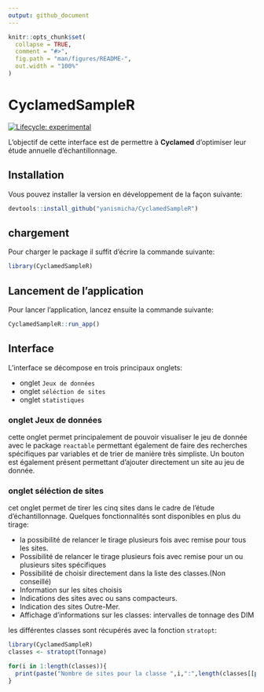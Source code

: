 ```yaml
---
output: github_document
---
```


<!-- README.md is generated from README.Rmd. Please edit that file -->

```r
knitr::opts_chunk$set(
  collapse = TRUE,
  comment = "#>",
  fig.path = "man/figures/README-",
  out.width = "100%"
)
```

# CyclamedSampleR

<!-- badges: start -->
[![Lifecycle: experimental](https://img.shields.io/badge/lifecycle-experimental-orange.svg)](https://lifecycle.r-lib.org/articles/stages.html#experimental)
<!-- badges: end -->



L'objectif de cette interface est de permettre à **Cyclamed** d'optimiser leur étude annuelle d'échantillonnage.  

## Installation

Vous pouvez installer la version en développement de la façon suivante:

``` r
devtools::install_github("yanismicha/CyclamedSampleR")
```

## chargement
Pour charger le package il suffit  d'écrire la commande suivante:

```r
library(CyclamedSampleR)
```


## Lancement de l'application
Pour lancer l'application, lancez ensuite la commande suivante:
```r
CyclamedSampleR::run_app()
```


## Interface

L'interface se décompose en trois principaux onglets:

- onglet `Jeux de données`
- onglet `séléction de sites`
- onglet `statistiques`

### onglet Jeux de données
cette onglet permet principalement de pouvoir visualiser le jeu de donnée avec le package `reactable` permettant également de faire des recherches spécifiques par variables et de trier de manière très simpliste. 
Un bouton est également présent permettant d'ajouter directement un site au jeu de donnée.  

### onglet séléction de sites
cet onglet permet de tirer les cinq sites dans le cadre de l'étude d'échantillonnage.
Quelques fonctionnalités sont disponibles en plus du tirage:

- la possibilité de relancer le tirage plusieurs fois avec remise pour tous les sites.
- Possibilité de relancer le tirage plusieurs fois avec remise pour un ou plusieurs
sites spécifiques
- Possibilité de choisir directement dans la liste des classes.(Non conseillé)
- Information sur les sites choisis
- Indications des sites avec ou sans compacteurs.
- Indication des sites Outre-Mer.
- Affichage d’informations sur les classes: intervalles de tonnage des DIM

les différentes classes sont récupérés avec la fonction `stratopt`:
```r
library(CyclamedSampleR)
classes <- stratopt(Tonnage)
```

```r
for(i in 1:length(classes)){
  print(paste("Nombre de sites pour la classe ",i,":",length(classes[[paste0("classe",i)]])))
}
```
